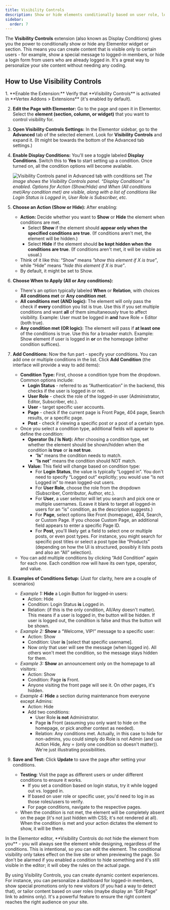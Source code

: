 ```yaml
---
title: Visibility Controls
description: Show or hide elements conditionally based on user role, login status, and more, to create dynamic and personalized content.
sidebar:
  order: 7
---
```



The **Visibility Controls** extension (also known as Display Conditions) gives you the power to conditionally show or hide any Elementor widget or section. This means you can create content that is visible only to certain users - for example, show a special message to logged-in members, or hide a login form from users who are already logged in. It's a great way to personalize your site content without needing any coding.

## How to Use Visibility Controls

<Steps>
1. **Enable the Extension:** Verify that **Visibility Controls** is activated in **Vertex Addons > Extensions** (it's enabled by default). 

2. **Edit the Page with Elementor:** Go to the page and open it in Elementor. Select the **element (section, column, or widget)** that you want to control visibility for.

3. **Open Visibility Controls Settings:** In the Elementor sidebar, go to the **Advanced** tab of the selected element. Look for **Visibility Controls** and expand it. (It might be towards the bottom of the Advanced tab settings.)

4. **Enable Display Conditions:** You'll see a toggle labeled **Display Conditions**. Switch this to **Yes** to start setting up a condition. Once turned on, all the condition options will become available.

   ![Visibility Controls panel in Advanced tab with conditions set](https://cdn.webilia.com/u/d/2025/08/vertex-visibility-control.png)
   *The image shows the Visibility Controls panel. “Display Conditions” is enabled. Options for Action (Show/Hide) and When (All conditions met/Any condition met) are visible, along with a list of conditions like Login Status is Logged in, User Role is Subscriber, etc.* 

5. **Choose an Action (Show or Hide):** After enabling:
   - **Action:** Decide whether you want to **Show** or **Hide** the element when conditions are met.
     - Select **Show** if the element should **appear only when the specified conditions are true**. (If conditions aren't met, the element will be hidden.)
     - Select **Hide** if the element should **be kept hidden when the conditions are true**. (If conditions aren't met, it will be visible as usual.)
   - Think of it like this: “Show” means *”show this element if X is true”*, while “Hide” means *”hide this element if X is true”*.
   - By default, it might be set to Show.

6. **Choose When to Apply (All or Any conditions):**
   - There's an option typically labeled **When** or **Relation**, with choices **All conditions met** or **Any condition met**.
   - **All conditions met (AND logic):** The element will only pass the check if **every** condition you list is true. Use this if you set multiple conditions and want **all** of them simultaneously true to affect visibility. Example: User must be logged in **and** have Role = Editor (both true).
   - **Any condition met (OR logic):** The element will pass if **at least one** of the conditions is true. Use this for a broader match. Example: Show element if user is logged in **or** on the homepage (either condition suffices).

7. **Add Conditions:** Now the fun part - specify your conditions. You can add one or multiple conditions in the list. Click **Add Condition** (the interface will provide a way to add items):
   - **Condition Type:** First, choose a condition type from the dropdown. Common options include:
     - **Login Status** - referred to as “Authentication” in the backend, this checks if the user is logged in or not.
     - **User Role** - check the role of the logged-in user (Administrator, Editor, Subscriber, etc.).
     - **User** - target specific user accounts.
     - **Page** - check if the current page is Front Page, 404 page, Search results, or a specific page.
     - **Post** - check if viewing a specific post or a post of a certain type.
   - Once you select a condition type, additional fields will appear to define the condition:
     - **Operator (Is / Is Not):** After choosing a condition type, set whether the element should be shown/hidden when the condition **is true** or **is not true**.
       - “**Is**” means the condition needs to match.
       - “**Is not**” means the condition should NOT match.
     - **Value:** This field will change based on condition type:
       - For **Login Status**, the value is typically “Logged in”. You don't need to specify “Logged out” explicitly; you would use “is not Logged in” to mean logged-out users.
       - For **User Role**, choose the role from the dropdown (Subscriber, Contributor, Author, etc.).
       - For **User**, a user selector will let you search and pick one or multiple usernames. (Leave it blank to target all logged-in users for an “is” condition, as the description suggests.)
       - For **Page**, select options like Front (homepage), 404, Search, or Custom Page. If you choose Custom Page, an additional field appears to enter a specific Page ID.
       - For **Post**, you'll likely get a field to select one or multiple posts, or even post types. For instance, you might search for specific post titles or select a post type like “Products” (depending on how the UI is structured, possibly it lists posts and also an “All” selection).
   - You can add multiple conditions by clicking “Add Condition” again for each one. Each condition row will have its own type, operator, and value.

8. **Examples of Conditions Setup:** (Just for clarity, here are a couple of scenarios)
   - *Example 1:* **Hide** a Login Button for logged-in users:
     - Action: Hide
     - Condition: Login Status **is** Logged in.
     - Relation: (if this is the only condition, All/Any doesn't matter). This means if a user is logged in, the button will be hidden. If user is logged out, the condition is false and thus the button will be shown.
   - *Example 2:* **Show** a “Welcome, VIP!” message to a specific user:
     - Action: Show
     - Condition: User **is** [select that specific username].
     - Now only that user will see the message (when logged in). All others won't meet the condition, so the message stays hidden for them.
   - *Example 3:* **Show** an announcement only on the homepage to all visitors:
     - Action: Show
     - Condition: Page **is** Front.
     - Anyone visiting the front page will see it. On other pages, it's hidden.
   - *Example 4:* **Hide** a section during maintenance from everyone except Admins:
     - Action: Hide
     - Add two conditions: 
       - User Role **is not** Administrator.
       - Page **is** Front (assuming you only want to hide on the homepage, or pick another context as needed).
       - Relation: Any conditions met. Actually, in this case to hide for non-admins, you could simply do Role is not Admin (and use Action Hide, Any = (only one condition so doesn't matter)). We're just illustrating possibilities.

9. **Save and Test:** Click **Update** to save the page after setting your conditions.
   - **Testing**: Visit the page as different users or under different conditions to ensure it works.
     - If you set a condition based on login status, try it while logged out vs. logged in.
     - If based on user role or specific user, you'd need to log in as those roles/users to verify.
     - For page conditions, navigate to the respective pages.
   - When the condition is not met, the element will be completely absent on the page (it's not just hidden with CSS; it's not rendered at all). When the condition is met and your action dictates the element to show, it will be there.
</Steps>

<Aside type="note">
In the Elementor editor, **Visibility Controls do not hide the element from you** - you will always see the element while designing, regardless of the conditions. This is intentional, so you can edit the element. The conditional visibility only takes effect on the live site or when previewing the page. So don't be alarmed if you enabled a condition to hide something and it's still visible in the editor; it will obey the rules on the actual page.
</Aside>

By using Visibility Controls, you can create dynamic content experiences. For instance, you can personalize a dashboard for logged-in members, show special promotions only to new visitors (if you had a way to detect that), or tailor content based on user roles (maybe display an “Edit Page” link to admins only). It's a powerful feature to ensure the right content reaches the right audience on your site.